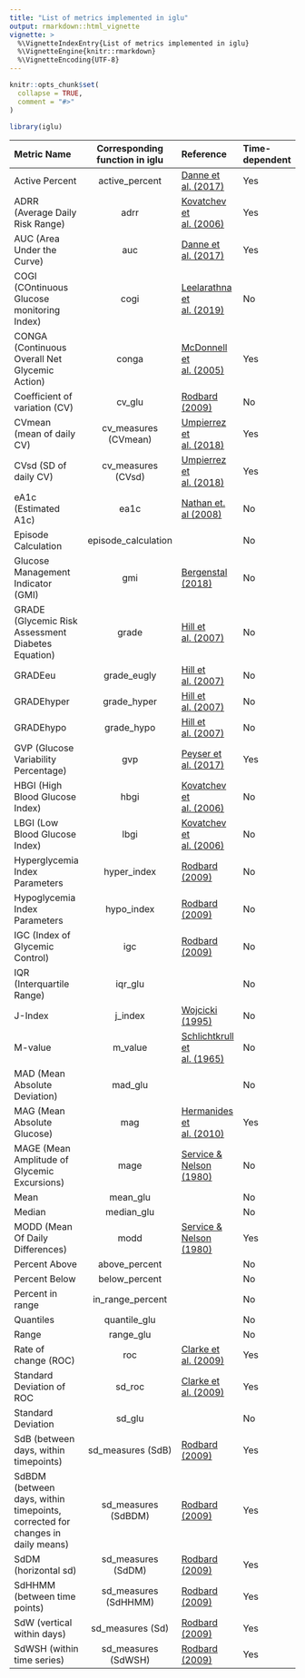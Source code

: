 ```yaml
---
title: "List of metrics implemented in iglu"
output: rmarkdown::html_vignette
vignette: >
  %\VignetteIndexEntry{List of metrics implemented in iglu}
  %\VignetteEngine{knitr::rmarkdown}
  %\VignetteEncoding{UTF-8}
---
```


```r
knitr::opts_chunk$set(
  collapse = TRUE,
  comment = "#>"
)
```

```r
library(iglu)
```

|Metric Name | Corresponding function in iglu | Reference| Time-dependent |
|:------------|:------------------------------:|:----------|:------------|
|Active Percent | active_percent | [Danne et al. (2017)](https://doi.org/10.2337/dc17-1600)| Yes |
|ADRR (Average Daily Risk Range) | adrr | [Kovatchev et al. (2006)](https://doi.org/10.2337/dc06-1085)| Yes |
|AUC (Area Under the Curve) | auc | [Danne et al. (2017)](https://doi.org/10.2337/dc17-1600)| Yes |
|COGI (COntinuous Glucose monitoring Index) | cogi | [Leelarathna et al. (2019)](https://doi.org/10.1177/1932296819838525)| No |
|CONGA (Continuous Overall Net Glycemic Action) | conga | [McDonnell et al. (2005)](https://doi.org/10.1089/dia.2005.7.253)| Yes |
|Coefficient of variation (CV) | cv_glu | [Rodbard (2009)](https://doi.org/10.1089/dia.2008.0132) | No |
|CVmean (mean of daily CV) | cv_measures (CVmean) | [Umpierrez et al. (2018)](https://doi.org/10.1016/j.amjms.2018.09.010) | Yes |
|CVsd (SD of daily CV) | cv_measures (CVsd) | [Umpierrez et al. (2018)](https://doi.org/10.1016/j.amjms.2018.09.010) | Yes |
|eA1c (Estimated A1c) | ea1c | [Nathan et. al (2008)](https://doi.org/10.2337/dc08-0545)| No |
|Episode Calculation | episode_calculation| | No | 
|Glucose Management Indicator (GMI) | gmi | [Bergenstal (2018)](https://doi.org/10.2337/dc18-1581)| No |
|GRADE (Glycemic Risk Assessment Diabetes Equation) | grade | [Hill et al. (2007)](https://doi.org/10.1111/j.1464-5491.2007.02119.x)| No |
|GRADEeu | grade_eugly | [Hill et al. (2007)](https://doi.org/10.1111/j.1464-5491.2007.02119.x)| No |
|GRADEhyper | grade_hyper | [Hill et al. (2007)](https://doi.org/10.1111/j.1464-5491.2007.02119.x)| No |
|GRADEhypo | grade_hypo | [Hill et al. (2007)](https://doi.org/10.1111/j.1464-5491.2007.02119.x)| No |
|GVP (Glucose Variability Percentage) | gvp | [Peyser et al. (2017)](https://dx.doi.org/10.1089%2Fdia.2017.0187) | Yes |
|HBGI (High Blood Glucose Index) | hbgi | [Kovatchev et al. (2006)](https://doi.org/10.2337/dc06-1085)| No |
|LBGI (Low Blood Glucose Index) | lbgi | [Kovatchev et al. (2006)](https://doi.org/10.2337/dc06-1085)| No |
|Hyperglycemia Index Parameters | hyper_index | [Rodbard (2009)](https://doi.org/10.1089/dia.2008.0132)| No |
|Hypoglycemia Index Parameters | hypo_index | [Rodbard (2009)](https://doi.org/10.1089/dia.2008.0132)| No |
|IGC (Index of Glycemic Control)| igc | [Rodbard (2009)](https://doi.org/10.1089/dia.2008.0132) | No |
|IQR (Interquartile Range)| iqr_glu | | No |
|J-Index| j_index | [Wojcicki (1995)](https://doi.org/10.1055/s-2007-979906) | No |
|M-value| m_value | [Schlichtkrull et al. (1965)](https://doi.org/10.1111/j.0954-6820.1965.tb01810.x) |  No |
|MAD (Mean Absolute Deviation) | mad_glu | | No |
|MAG (Mean Absolute Glucose) | mag | [Hermanides et al. (2010)](https://doi.org/10.1097/ccm.0b013e3181cc4be9) | Yes |
|MAGE (Mean Amplitude of Glycemic Excursions)| mage | [Service & Nelson (1980)](https://doi.org/10.2337/diacare.3.1.58) | No |
|Mean   | mean_glu | |  No |
|Median | median_glu | | No |
|MODD (Mean Of Daily Differences)| modd | [Service & Nelson (1980)](https://doi.org/10.2337/diacare.3.1.58) | Yes |
|Percent Above | above_percent | | No |
|Percent Below | below_percent | | No |
|Percent in range | in_range_percent | | No |
|Quantiles | quantile_glu | | No |
|Range | range_glu | | No |
|Rate of change (ROC) | roc | [Clarke et al. (2009)](https://doi.org/10.1089/dia.2008.0138) | Yes |
|Standard Deviation of ROC | sd_roc | [Clarke et al. (2009)](https://doi.org/10.1089/dia.2008.0138) | Yes |
|Standard Deviation | sd_glu | | No |
|SdB (between days, within timepoints)| sd_measures (SdB) |[Rodbard (2009)](https://doi.org/10.1089/dia.2009.0015)| Yes |
|SdBDM (between days, within timepoints, corrected for changes in daily means)| sd_measures (SdBDM) |[Rodbard (2009)](https://doi.org/10.1089/dia.2009.0015)| Yes |
|SdDM (horizontal sd)| sd_measures (SdDM) |[Rodbard (2009)](https://doi.org/10.1089/dia.2009.0015)| Yes |
|SdHHMM (between time points)| sd_measures (SdHHMM) |[Rodbard (2009)](https://doi.org/10.1089/dia.2009.0015)| Yes |
|SdW (vertical within days)| sd_measures (Sd)|[Rodbard (2009)](https://doi.org/10.1089/dia.2009.0015)| Yes |
|SdWSH (within time series)| sd_measures (SdWSH) |[Rodbard (2009)](https://doi.org/10.1089/dia.2009.0015)| Yes |
